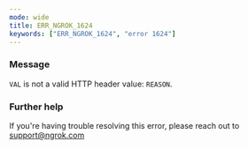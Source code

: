```yaml
---
mode: wide
title: ERR_NGROK_1624
keywords: ["ERR_NGROK_1624", "error 1624"]
---
```


### Message

`VAL` is not a valid HTTP header value: `REASON`.

### Further help

If you're having trouble resolving this error, please reach out to [support@ngrok.com](mailto:support@ngrok.com?subject=Help%20with%20ERR_NGROK_1624)
